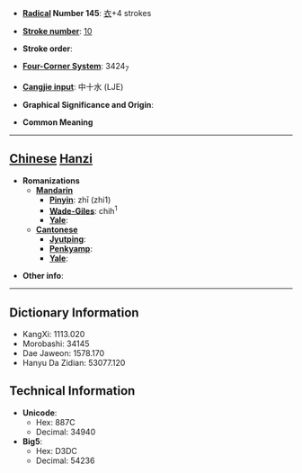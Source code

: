 * '''[[Wiktionary:Chinese radical index| Radical]] Number 145''': [[Wiktionary:Chinese radical index 衣|衣]]+4 strokes

* '''[[Wiktionary:Chinese total strokes index|Stroke number]]''': [[Wiktionary:Chinese total strokes index 10|10]]

* '''Stroke order''': 

* '''[[Wiktionary:Chinese four corner index|Four-Corner System]]''': 3424<sub>7</sub>

* '''[[Wiktionary:Chinese Cangjie index|Cangjie input]]''': 中十水 (LJE)

* '''Graphical Significance and Origin''': 

* '''Common Meaning'''

----

== [[Chinese]] [[Hanzi]] ==

* '''Romanizations'''
** '''[[Mandarin]]'''
*** '''[[Pinyin]]''': zhī (zhi1)
*** '''[[Wade-Giles]]''': chih<sup>1</sup>
*** '''[[Yale]]''': 
** '''[[Cantonese]]'''
*** '''[[Jyutping]]''':
*** '''[[Penkyamp]]''': 
*** '''[[Yale]]''': 

* '''Other info''': 

----

== Dictionary Information ==

* KangXi: 1113.020
* Morobashi: 34145
* Dae Jaweon: 1578.170
* Hanyu Da Zidian: 53077.120

== Technical Information ==

* '''Unicode''':
** Hex: 887C
** Decimal: 34940
* '''Big5''':
** Hex: D3DC
** Decimal: 54236